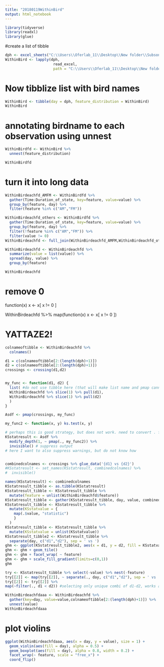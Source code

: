 ```yaml
---
title: "20180119WithinBird"
output: html_notebook
---
```




```r
library(tidyverse)
library(readxl)
library(glue)
```
  
  
#create a list of tibble
```r
dph <- excel_sheets("C:\\Users\\Oferlab_11\\Desktop\\New folder\\Subsong_now\\stability\\stabilityR658.xlsx")
WithinBird <- lapply(dph,
                      read_excel,
                      path = "C:\\Users\\Oferlab_11\\Desktop\\New folder\\Subsong_now\\stability\\stabilityR658.xlsx")
```



  

  
# Now tibblize list with bird names
```r
WithinBird <- tibble(day = dph, feature_distribution = WithinBird)
WithinBird
```

# annotating birdname to each observation using unnest
```r
WithinBirdfd <- WithinBird %>%
  unnest(feature_distribution)

WithinBirdfd
```


# turn it into long data
```r
WithinBirdeachfd_AMFM <- WithinBirdfd %>%
  gather(Time:Duration_of_state, key=feature, value=value) %>%
  group_by(feature, day) %>%
  filter(feature %in% c("AM","FM"))

WithinBirdeachfd_others <- WithinBirdfd %>%
  gather(Time:Duration_of_state, key=feature, value=value) %>%
  group_by(feature, day) %>%
  filter(!feature %in% c("AM","FM")) %>%
  filter(value != 0)
WithinBirdeachfd <- full_join(WithinBirdeachfd_AMFM,WithinBirdeachfd_others)

WithinBirdeachfd <- WithinBirdeachfd %>%
  summarize(value = list(value)) %>%
  spread(day, value) %>%
  group_by(feature)

WithinBirdeachfd
```
# remove 0
function(x) x <- x[ x != 0 ]

WithinBirdeachfd %>%
map(function(x) x <- x[ x != 0 ])


# YATTAZE2!
```r

colnameoftibble <- WithinBirdeachfd %>%
  colnames()

d1 = c(colnameoftibble[2:(length(dph)+1)])
d2 = c(colnameoftibble[2:(length(dph)+1)])
crossings <- crossing(d1,d2)


my_func <- function(d1, d2) {
  list( #do not use tibble here (that will make list name and pmap cannot handle later on)
  WithinBirdeachfd %>% slice(1) %>% pull(d1),
  WithinBirdeachfd %>% slice(1) %>% pull(d2)
  )
}

Asdf <- pmap(crossings, my_func)

my_func2 <- function(x, y) ks.test(x, y)

# perhaps this is good strategy, but does not work. need to convert . from list to double
KSstatresult <- Asdf %>% 
  modify_depth(1, ~ pmap(., my_func2)) %>%
  invisible() # suppress output
# here I want to also suppress warnings, but do not know how


combinedcolnames <- crossings %>% glue_data('{d1} vs {d2}')
#KSstatresult <- set_names(KSstatresult, combinedcolnames) %>%
#  invisible()

names(KSstatresult) <- combinedcolnames
KSstatresult_tibble <- as.tibble(KSstatresult)
KSstatresult_tibble <- KSstatresult_tibble %>%
  mutate(feature = unlist(WithinBirdeachfd$feature))
KSstatresult_tibble <- gather(KSstatresult_tibble, day, value, combinedcolnames)
KSstatresult_tibble <- KSstatresult_tibble %>%
  mutate(KSstatvalue = {
    map(.$value, "statistic")
    }
  )
KSstatresult_tibble <- KSstatresult_tibble %>%
  mutate(KSstatvalue = unlist(KSstatvalue))
KSstatresult_tibble2 <- KSstatresult_tibble %>%
  separate(day, c("d1","d2"), sep = ' vs ')
ghm <- ggplot(KSstatresult_tibble2, aes(x = d1, y = d2, fill = KSstatvalue))
ghm <- ghm + geom_tile()
ghm <- ghm + facet_wrap( ~ feature)
ghm <- ghm + scale_fill_gradient(limits=c(0,1))
ghm
```


```r
try <- KSstatresult_tibble %>% select(-value) %>% nest(-feature)
try[[2]] <- map(try[[2]], ~ separate(., day, c("d1","d2"), sep = ' vs '))
try[[2]] <- try[[2]] %>%
map(~filter(., d1 < d2)) #selecting only unique combi of d1-d2, works also for chr vectors
```


```r
WithinBirdeachfdaaa <- WithinBirdeachfd %>%
  gather(key=day, value=value,colnameoftibble[2:(length(dph)+1)]) %>%
  unnest(value)
WithinBirdeachfdaaa

```


# plot violins
```r
ggplot(WithinBirdeachfdaaa, aes(x = day, y = value), size = 1) +
  geom_violin(aes(fill = day), alpha = 0.5) +
  geom_boxplot(aes(fill = day), alpha = 0.8, width = 0.2) +
  facet_wrap(~ feature, scale = "free_x") +
  coord_flip()
```



